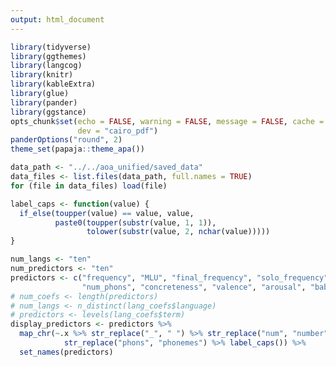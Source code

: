 ```yaml
---
output: html_document
---
```


```r
library(tidyverse)
library(ggthemes)
library(langcog)
library(knitr)
library(kableExtra)
library(glue)
library(pander)
library(ggstance)
opts_chunk$set(echo = FALSE, warning = FALSE, message = FALSE, cache = TRUE,
               dev = "cairo_pdf")
panderOptions("round", 2)
theme_set(papaja::theme_apa())

data_path <- "../../aoa_unified/saved_data"
data_files <- list.files(data_path, full.names = TRUE)
for (file in data_files) load(file)

label_caps <- function(value) {
  if_else(toupper(value) == value, value,
          paste0(toupper(substr(value, 1, 1)),
                 tolower(substr(value, 2, nchar(value)))))
}

num_langs <- "ten"
num_predictors <- "ten"
predictors <- c("frequency", "MLU", "final_frequency", "solo_frequency",
                "num_phons", "concreteness", "valence", "arousal", "babiness")
# num_coefs <- length(predictors)
# num_langs <- n_distinct(lang_coefs$language)
# predictors <- levels(lang_coefs$term)
display_predictors <- predictors %>%
  map_chr(~.x %>% str_replace("_", " ") %>% str_replace("num", "number") %>%
            str_replace("phons", "phonemes") %>% label_caps()) %>%
  set_names(predictors)
```
